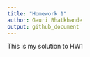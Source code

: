 ```yaml
---
title: "Homework 1"
author: Gauri Bhatkhande
output: github_document
---
```


This is my solution to HW1 
